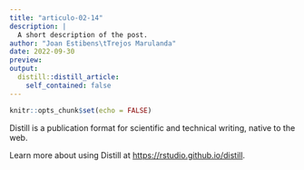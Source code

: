 ```yaml
---
title: "articulo-02-14"
description: |
  A short description of the post.
author: "Joan Estibens\tTrejos Marulanda"
date: 2022-09-30
preview:
output:
  distill::distill_article:
    self_contained: false
---
```



```r
knitr::opts_chunk$set(echo = FALSE)
```

Distill is a publication format for scientific and technical writing, native to the web.

Learn more about using Distill at <https://rstudio.github.io/distill>.


